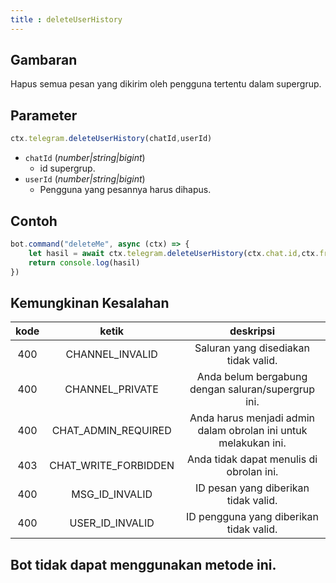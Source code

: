 ```yaml
---
title : deleteUserHistory
---
```


## Gambaran
Hapus semua pesan yang dikirim oleh pengguna tertentu dalam supergrup.

## Parameter
```ts
ctx.telegram.deleteUserHistory(chatId,userId)
```
- `chatId` (_number|string|bigint_)
    - id supergrup.
- `userId` (_number|string|bigint_)
    - Pengguna yang pesannya harus dihapus.

## Contoh
```ts highlight=2
bot.command("deleteMe", async (ctx) => {
    let hasil = await ctx.telegram.deleteUserHistory(ctx.chat.id,ctx.from.id)
    return console.log(hasil)
})
```
## Kemungkinan Kesalahan
| kode | ketik | deskripsi |
| :---: | :---: | :------:|
| 400 | CHANNEL_INVALID | Saluran yang disediakan tidak valid. |
| 400 | CHANNEL_PRIVATE | Anda belum bergabung dengan saluran/supergrup ini. |
| 400 | CHAT_ADMIN_REQUIRED | Anda harus menjadi admin dalam obrolan ini untuk melakukan ini. |
| 403 | CHAT_WRITE_FORBIDDEN | Anda tidak dapat menulis di obrolan ini. |
| 400 | MSG_ID_INVALID | ID pesan yang diberikan tidak valid.
| 400 | USER_ID_INVALID | ID pengguna yang diberikan tidak valid.

## Bot tidak dapat menggunakan metode ini.